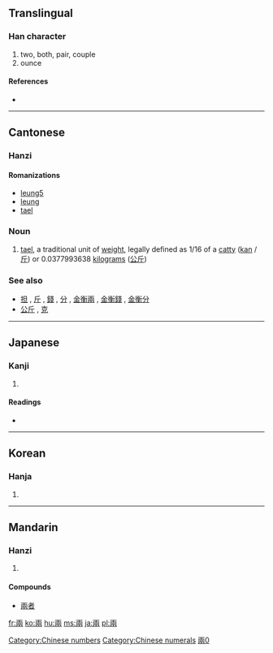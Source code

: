{{also|両|两}}
==Translingual==

===Han character===
{{Han char|rn=11|rad=入|as=06|sn=8|four=1022<sub>7</sub>|canj=一中月人 (MLBO)}}

# two, both, pair, couple
# ounce

====References====
* {{Han ref|kx=0126.130|dkj=01436|dj=0272.110|hdz=10024.020|uh=5169|ud=20841|bh=A8E2|bd=43234}}

[[Category:Chinese numbers]]
[[Category:Chinese numerals]]

----

==Cantonese==

===Hanzi===
{{yue-hanzi|jyut=|y=leung5}}

====Romanizations====
* [[leung5]]
* [[leung]]
* [[tael]]

===Noun===
{{yue-noun|t|tra=兩}}

# {{Hong Kong|lang=yue}} [[tael]], a traditional unit of [[weight]], legally defined as 1/16 of a [[catty]] ([[kan]] / [[斤]]) or 0.0377993638 [[kilogram]]s ([[公斤]])

===See also===
* [[担]] , [[斤]] , [[錢]] , [[分]] , [[金衡兩]] , [[金衡錢]] , [[金衡分]]
* [[公斤]] , [[克]]

----

==Japanese==

===Kanji===
{{ja-kanji|grade=|rs=入06}}

# {{defn|Japanese}}

====Readings====
* {{ja-readings|on=[[りょう]] (ryō)|kun=[[ふたつ]] (futatsu)}}

----

==Korean==

===Hanja===
{{ko-hanja|hangeul=량|rv=ryang|mr=ryang}}

# {{defn|Korean}}

----

==Mandarin==

===Hanzi===
{{cmn-hanzi|sim=两|pin=[[liǎng]] ([[liang3]])|wg=liang<sup>3</sup>}}

# {{defn|Mandarin}}

[[Category:CJKV characters simplified differently in Japan and China|兩0]]
====Compounds====
* [[兩者]]
[[fr:兩]]
[[ko:兩]]
[[hu:兩]]
[[ms:兩]]
[[ja:兩]]
[[pl:兩]]